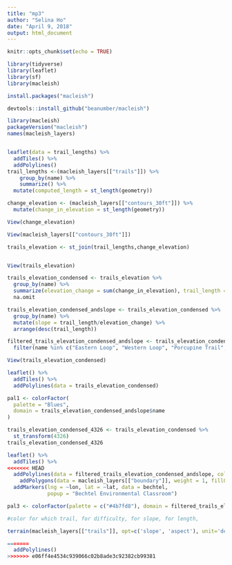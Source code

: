 ```yaml
---
title: "mp3"
author: "Selina Ho"
date: "April 9, 2018"
output: html_document
---
```


```r
knitr::opts_chunk$set(echo = TRUE)

library(tidyverse)
library(leaflet)
library(sf)
library(macleish)

install.packages("macleish")

devtools::install_github("beanumber/macleish")

library(macleish)
packageVersion("macleish")
names(macleish_layers)


leaflet(data = trail_lengths) %>%
  addTiles() %>%
  addPolylines()
trail_lengths <-(macleish_layers[["trails"]]) %>%
    group_by(name) %>%
    summarize() %>%
  mutate(computed_length = st_length(geometry))

change_elevation <- (macleish_layers[["contours_30ft"]]) %>%
  mutate(change_in_elevation = st_length(geometry))

View(change_elevation)

View(macleish_layers[["contours_30ft"]])

trails_elevation <- st_join(trail_lengths,change_elevation)


View(trails_elevation)

trails_elevation_condensed <- trails_elevation %>%
  group_by(name) %>%
  summarize(elevation_change = sum(change_in_elevation), trail_length = mean(computed_length)) %>%
  na.omit

trails_elevation_condensed_andslope <- trails_elevation_condensed %>%
  group_by(name) %>%
  mutate(slope = trail_length/elevation_change) %>%
  arrange(desc(trail_length))

filtered_trails_elevation_condensed_andslope <- trails_elevation_condensed_andslope %>%
  filter(name %in% c("Eastern Loop", "Western Loop", "Porcupine Trail", "Vernal Pool Loop", "Easy Out"))

View(trails_elevation_condensed)

leaflet() %>%
  addTiles() %>%
  addPolylines(data = trails_elevation_condensed)

pal1 <- colorFactor(
  palette = "Blues",
  domain = trails_elevation_condensed_andslope$name
)

trails_elevation_condensed_4326 <- trails_elevation_condensed %>%
  st_transform(4326)
trails_elevation_condensed_4326

leaflet() %>%
  addTiles() %>%
<<<<<<< HEAD
  addPolylines(data = filtered_trails_elevation_condensed_andslope, color = ~pal3(name)) %>%
    addPolygons(data = macleish_layers[["boundary"]], weight = 1, fillOpacity = 0.01, group = "Boundaries", color = "brown") %>%
  addMarkers(lng = ~lon, lat = ~lat, data = bechtel,
             popup = "Bechtel Environmental Classroom")

pal3 <- colorFactor(palette = c("#4b7fd8"), domain = filtered_trails_elevation_condensed_andslope$name)

#color for which trail, for difficulty, for slope, for length, 

terrain(macleish_layers[["trails"]], opt=c('slope', 'aspect'), unit='degrees')

=======
  addPolylines()
>>>>>>> e06ff4e4534c939066c02b8ade3c92382cb99381
```

